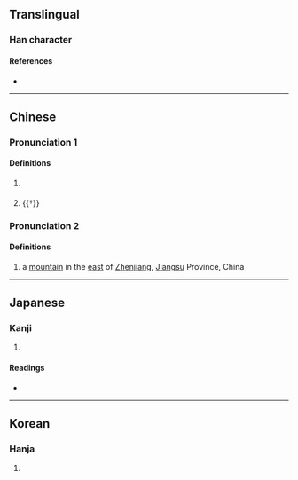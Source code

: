 {{character info/new}}
==Translingual==

===Han character===
{{Han char|rn=31|rad=囗|as=09|sn=12|four=60227|canj=WUMB|ids=⿴囗耑}}

====References====
* {{Han ref|kx=0219.240|dkj=04804|dj=0451.020|hdz=10722.120|uh=570C|ud=22284|bh=D87C|bd=55420}}

----

==Chinese==
{{zh-forms}}

===Pronunciation 1===
{{zh-pron
|m=chuán
|c=cyun4
|mc=2
|oc=1
|cat=n,a
}}

====Definitions====
{{zh-hanzi}}

# {{lb|zh|dialectal}} {{zh-alt-form|篅|a kind of [[round]] [[container]] for [[grain]] made of [[bamboo]] or [[grass]]}}
# {{†}} {{zh-alt-form|團|[[round]]; [[round]] [[seat]]}}

===Pronunciation 2===
{{zh-pron
|m=Chuí
|c=seoi4
|mc=1
|oc=1
|cat=pn
}}

====Definitions====
{{zh-hanzi}}

# {{zh-div|山}} a [[mountain]] in the [[east]] of [[Zhenjiang]], [[Jiangsu]] Province, China

----

==Japanese==

===Kanji===
{{ja-kanji|grade=|rs=囗09}}

# {{rfdef|ja|sort=囗09}}

====Readings====
* {{ja-readings|on=[[せん]] (sen), [[ぜん]] (zen), [[すい]] (sui), [[ずい]] (zui)|kun=[[まるい]] (marui), [[かご]] (kago)}}

----

==Korean==

===Hanja===
{{ko-hanja|hangeul=천|rv=cheon|mr=ch'ŏn}}

# {{rfdef|ko|sort=囗09}}